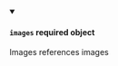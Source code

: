 
<details className="config-field" data-expandable="false" open>
<summary>

#### `images` <span class="config-field-required" data-required="false">required</span> <span class="config-field-type">object</span> <span class="config-field-default"></span> <span class="config-field-enum"></span>

Images references images

</summary>



</details>
